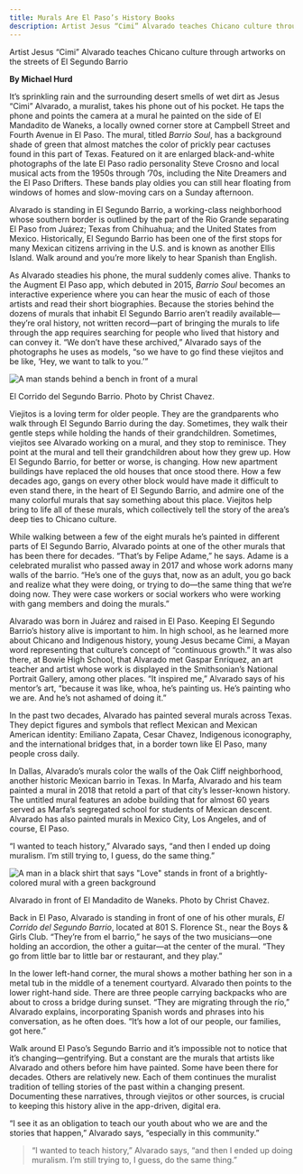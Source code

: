 ```yaml
---
title: Murals Are El Paso’s History Books
description: Artist Jesus “Cimi” Alvarado teaches Chicano culture through artworks on the streets of El Segundo Barrio
---
```


<PageDescription>

Artist Jesus “Cimi” Alvarado teaches Chicano culture through artworks on the streets of El Segundo Barrio

</PageDescription>

**By Michael Hurd**

<Row>

<Column colSm={12} colMd={3} colLg={4}>

It’s sprinkling rain and the surrounding desert smells of wet dirt as Jesus “Cimi” Alvarado, a muralist, takes his phone out of his pocket. He taps the phone and points the camera at a mural he painted on the side of El Mandadito de Waneks, a locally owned corner store at Campbell Street and Fourth Avenue in El Paso. The mural, titled *Barrio Soul*, has a background shade of green that almost matches the color of prickly pear cactuses found in this part of Texas. Featured on it are enlarged black-and-white photographs of the late El Paso radio personality Steve Crosno and local musical acts from the 1950s through ’70s, including the Nite Dreamers and the El Paso Drifters. These bands play oldies you can still hear floating from windows of homes and slow-moving cars on a Sunday afternoon.

Alvarado is standing in El Segundo Barrio, a working-class neighborhood whose southern border is outlined by the part of the Rio Grande separating El Paso from Juárez; Texas from Chihuahua; and the United States from Mexico. Historically, El Segundo Barrio has been one of the first stops for many Mexican citizens arriving in the U.S. and is known as another Ellis Island. Walk around and you’re more likely to hear Spanish than English.

As Alvarado steadies his phone, the mural suddenly comes alive. Thanks to the Augment El Paso app, which debuted in 2015, *Barrio Soul* becomes an interactive experience where you can hear the music of each of those artists and read their short biographies. Because the stories behind the dozens of murals that inhabit El Segundo Barrio aren’t readily available—they’re oral history, not written record—part of bringing the murals to life through the app requires searching for people who lived that history and can convey it. “We don’t have these archived,” Alvarado says of the photographs he uses as models, “so we have to go find these viejitos and be like, ‘Hey, we want to talk to you.’”

</Column>

<Column colSm={12} colMd={5} colLg={8}>

![A man stands behind a bench in front of a mural](images/el-corrido-del-segundo-barrio.jpg)
<Caption>El Corrido del Segundo Barrio. Photo by Christ Chavez.</Caption>

</Column>

</Row>

<Row>

<Column colSm={12} colMd={6} colLg={8}>

Viejitos is a loving term for older people. They are the grandparents who walk through El Segundo Barrio during the day. Sometimes, they walk their gentle steps while holding the hands of their grandchildren. Sometimes, viejitos see Alvarado working on a mural, and they stop to reminisce. They point at the mural and tell their grandchildren about how they grew up. How El Segundo Barrio, for better or worse, is changing. How new apartment buildings have replaced the old houses that once stood there. How a few decades ago, gangs on every other block would have made it difficult to even stand there, in the heart of El Segundo Barrio, and admire one of the many colorful murals that say something about this place. Viejitos help bring to life all of these murals, which collectively tell the story of the area’s deep ties to Chicano culture.

While walking between a few of the eight murals he’s painted in different parts of El Segundo Barrio, Alvarado points at one of the other murals that has been there for decades. “That’s by Felipe Adame,” he says. Adame is a celebrated muralist who passed away in 2017 and whose work adorns many walls of the barrio. “He’s one of the guys that, now as an adult, you go back and realize what they were doing, or trying to do—the same thing that we’re doing now. They were case workers or social workers who were working with gang members and doing the murals.”

Alvarado was born in Juárez and raised in El Paso. Keeping El Segundo Barrio’s history alive is important to him. In high school, as he learned more about Chicano and Indigenous history, young Jesus became Cimi, a Mayan word representing that culture’s concept of “continuous growth.” It was also there, at Bowie High School, that Alvarado met Gaspar Enríquez, an art teacher and artist whose work is displayed in the Smithsonian’s National Portrait Gallery, among other places. “It inspired me,” Alvarado says of his mentor’s art, “because it was like, whoa, he’s painting us. He’s painting who we are. And he’s not ashamed of doing it.”

In the past two decades, Alvarado has painted several murals across Texas. They depict figures and symbols that reflect Mexican and Mexican American identity: Emiliano Zapata, Cesar Chavez, Indigenous iconography, and the international bridges that, in a border town like El Paso, many people cross daily.

In Dallas, Alvarado’s murals color the walls of the Oak Cliff neighborhood, another historic Mexican barrio in Texas. In Marfa, Alvarado and his team painted a mural in 2018 that retold a part of that city’s lesser-known history. The untitled mural features an adobe building that for almost 60 years served as Marfa’s segregated school for students of Mexican descent. Alvarado has also painted murals in Mexico City, Los Angeles, and of course, El Paso.

“I wanted to teach history,” Alvarado says, “and then I ended up doing muralism. I’m still trying to, I guess, do the same thing.”

</Column>
</Row>

![A man in a black shirt that says "Love" stands in front of a brightly-colored mural with a green background](images/el-mandadito-de-waneks.jpg)
<Caption>Alvarado in front of El Mandadito de Waneks. Photo by Christ Chavez.</Caption>

<Row>
<Column colSm={12} colMd={6} colLg={8}>

Back in El Paso, Alvarado is standing in front of one of his other murals, *El Corrido del Segundo Barrio*, located at 801 S. Florence St., near the Boys & Girls Club. “They’re from el barrio,” he says of the two musicians—one holding an accordion, the other a guitar—at the center of the mural. “They go from little bar to little bar or restaurant, and they play.”

In the lower left-hand corner, the mural shows a mother bathing her son in a metal tub in the middle of a tenement courtyard. Alvarado then points to the lower right-hand side. There are three people carrying backpacks who are about to cross a bridge during sunset. “They are migrating through the río,” Alvarado explains, incorporating Spanish words and phrases into his conversation, as he often does. “It’s how a lot of our people, our families, got here.”

Walk around El Paso’s Segundo Barrio and it’s impossible not to notice that it’s changing—gentrifying. But a constant are the murals that artists like Alvarado and others before him have painted. Some have been there for decades. Others are relatively new. Each of them continues the muralist tradition of telling stories of the past within a changing present. Documenting these narratives, through viejitos or other sources, is crucial to keeping this history alive in the app-driven, digital era.

“I see it as an obligation to teach our youth about who we are and the stories that happen,” Alvarado says, “especially in this community.”

</Column>

<Column colSm={12} colMd={2} colLg={4}>

>“I wanted to teach history,” Alvarado says, “and then I ended up doing muralism. I’m still trying to, I guess, do the same thing.”

</Column>

</Row>

<Row>

<Column colSm={12} colMd={5} colLg={8}>

<Ad file="static-mesquite-cvb.jpg"/>

</Column>

</Row>